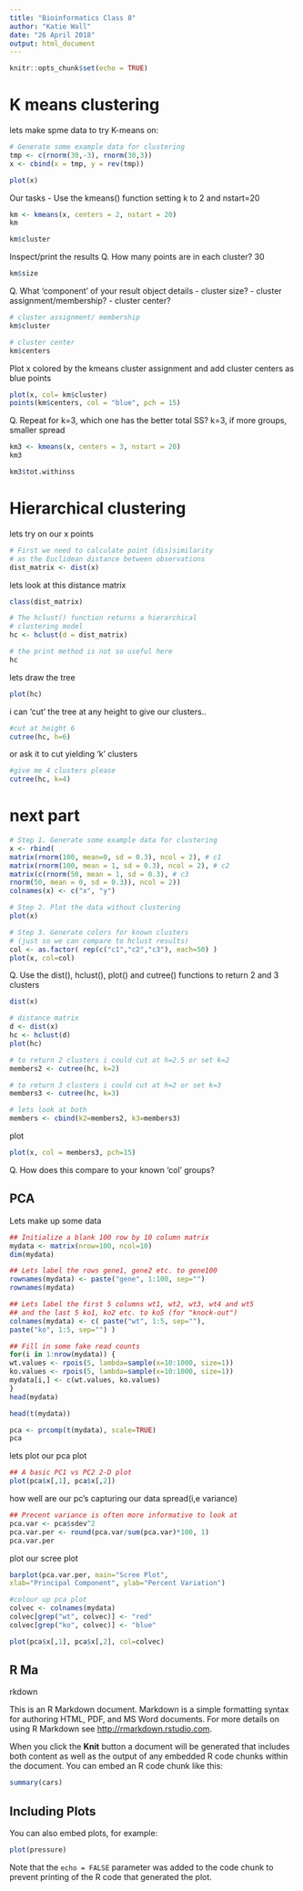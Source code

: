 ```yaml
---
title: "Bioinformatics Class 8"
author: "Katie Wall"
date: "26 April 2018"
output: html_document
---
```


```r
knitr::opts_chunk$set(echo = TRUE)

```


# K means clustering
lets make spme data to try K-means on:

```r
# Generate some example data for clustering
tmp <- c(rnorm(30,-3), rnorm(30,3))
x <- cbind(x = tmp, y = rev(tmp))

plot(x)
```


Our tasks
- Use the kmeans() function setting k to 2 and nstart=20

```r
km <- kmeans(x, centers = 2, nstart = 20)
km
```



```r
km$cluster
```

Inspect/print the results
Q. How many points are in each cluster? 30
```r
km$size
```




Q. What ‘component’ of your result object details
    - cluster size?
    - cluster assignment/membership?
    - cluster center?
 
```r
# cluster assignment/ membership
km$cluster
```
 
```r
# cluster center
km$centers
```
 

 
 Plot x colored by the kmeans cluster assignment and
   add cluster centers as blue points
```r
plot(x, col= km$cluster)
points(km$centers, col = "blue", pch = 15)
```
 
 
 
 
 
 Q. Repeat for k=3, which one has the better total SS? k=3, if more groups, smaller spread

```r
km3 <- kmeans(x, centers = 3, nstart = 20)
km3
```

```r
km3$tot.withinss
```


# Hierarchical clustering

lets try on our x points

```r
# First we need to calculate point (dis)similarity
# as the Euclidean distance between observations
dist_matrix <- dist(x)
```


lets look at this distance matrix
```r
class(dist_matrix)
```

```r
# The hclust() function returns a hierarchical
# clustering model
hc <- hclust(d = dist_matrix)

# the print method is not so useful here
hc
```

lets draw the tree
```r
plot(hc)
```

i can 'cut' the tree at any height to give our clusters..
```r
#cut at height 6
cutree(hc, h=6)
```

or ask it to cut yielding 'k' clusters

```r
#give me 4 clusters please
cutree(hc, k=4)
```


# next part

```r
# Step 1. Generate some example data for clustering
x <- rbind(
matrix(rnorm(100, mean=0, sd = 0.3), ncol = 2), # c1
matrix(rnorm(100, mean = 1, sd = 0.3), ncol = 2), # c2
matrix(c(rnorm(50, mean = 1, sd = 0.3), # c3
rnorm(50, mean = 0, sd = 0.3)), ncol = 2))
colnames(x) <- c("x", "y")
```
```r
# Step 2. Plot the data without clustering
plot(x)
```


```r
# Step 3. Generate colors for known clusters
# (just so we can compare to hclust results)
col <- as.factor( rep(c("c1","c2","c3"), each=50) )
plot(x, col=col)
```


Q. Use the dist(), hclust(), plot() and cutree()
    functions to return 2 and 3 clusters
```r
dist(x)
```
```r
# distance matrix
d <- dist(x)
hc <- hclust(d)
plot(hc)
```

```r
# to return 2 clusters i could cut at h=2.5 or set k=2
members2 <- cutree(hc, k=2)

# to return 3 clusters i could cut at h=2 or set k=3
members3 <- cutree(hc, k=3)

# lets look at both
members <- cbind(k2=members2, k3=members3)
```

plot
```r
plot(x, col = members3, pch=15)
```



Q. How does this compare to your known 'col' groups?



## PCA 
 
Lets make up some data

```r
## Initialize a blank 100 row by 10 column matrix
mydata <- matrix(nrow=100, ncol=10)
dim(mydata)

```

```r
## Lets label the rows gene1, gene2 etc. to gene100
rownames(mydata) <- paste("gene", 1:100, sep="")
rownames(mydata)
```

```r
## Lets label the first 5 columns wt1, wt2, wt3, wt4 and wt5
## and the last 5 ko1, ko2 etc. to ko5 (for "knock-out")
colnames(mydata) <- c( paste("wt", 1:5, sep=""),
paste("ko", 1:5, sep="") )
```

```r
## Fill in some fake read counts
for(i in 1:nrow(mydata)) {
wt.values <- rpois(5, lambda=sample(x=10:1000, size=1))
ko.values <- rpois(5, lambda=sample(x=10:1000, size=1))
mydata[i,] <- c(wt.values, ko.values)
}
head(mydata)
```
```r
head(t(mydata))
```

```r
pca <- prcomp(t(mydata), scale=TRUE)
pca
```

lets plot our pca plot 
```r
## A basic PC1 vs PC2 2-D plot
plot(pca$x[,1], pca$x[,2])
```

how well are our pc's capturing our data spread(i,e variance)
```r
## Precent variance is often more informative to look at
pca.var <- pca$sdev^2
pca.var.per <- round(pca.var/sum(pca.var)*100, 1)
pca.var.per
```

plot our scree plot


```r
barplot(pca.var.per, main="Scree Plot",
xlab="Principal Component", ylab="Percent Variation")
```


```r
#colour up pca plot
colvec <- colnames(mydata)
colvec[grep("wt", colvec)] <- "red"
colvec[grep("ko", colvec)] <- "blue"

plot(pca$x[,1], pca$x[,2], col=colvec)
```





## R Ma
rkdown

This is an R Markdown document. Markdown is a simple formatting syntax for authoring HTML, PDF, and MS Word documents. For more details on using R Markdown see <http://rmarkdown.rstudio.com>.

When you click the **Knit** button a document will be generated that includes both content as well as the output of any embedded R code chunks within the document. You can embed an R code chunk like this:

```r
summary(cars)
```

## Including Plots

You can also embed plots, for example:

```r
plot(pressure)
```

Note that the `echo = FALSE` parameter was added to the code chunk to prevent printing of the R code that generated the plot.
